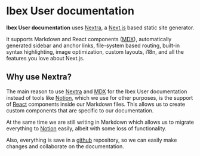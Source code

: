 
# Ibex User documentation

**Ibex User documentation** uses [Nextra](https://nextra.vercel.app/), a [Next.js](https://nextjs.org) based static site generator.

It supports Markdown and React components ([MDX](https://mdxjs.com/)),
automatically generated sidebar and anchor links, file-system based routing,
built-in syntax highlighting, image optimization, custom layouts, i18n, and all the features you love about Next.js.


## Why use Nextra?

The main reason to use [Nextra](https://nextra.vercel.app/) and [MDX](https://mdxjs.com/) for the Ibex User documentation instead of tools
like [Notion](https://www.notion.so/), which we use for other purposes, is the support of [React](https://reactjs.org/)
components inside our Markdown files. This allows us to create custom components that are specific to our documentation.

At the same time we are still writing in Markdown which allows us to migrate everything to [Notion](https://www.notion.so/)
easily, albeit with some loss of functionality.

Also, everything is save in a [github](https://github.com/Ibex-CRM/ibex-user-docs) repository, so we can easily make changes
and collaborate on the documentation.
